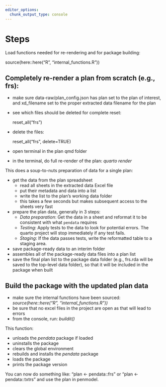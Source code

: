 ```yaml
---
editor_options:
  chunk_output_type: console
---
```


# Steps

Load functions needed for re-rendering and for package building:

   source(here::here("R", "internal_functions.R"))

##  Completely re-render a plan from scratch (e.g., frs):

-   make sure data-raw/plan_config.json has plan set to the plan of interest, and xd_filename set to the proper extracted data filename for the plan
-   see which files should be deleted for complete reset: 

    reset_all("frs")

-   delete the files:

    reset_all("frs", delete=TRUE)

-   open terminal in the plan qmd folder
-   in the terminal, do full re-render of the plan: *quarto render*

This does a soup-to-nuts preparation of data for a single plan:

-   get the data from the plan spreadsheet
    -   read all sheets in the extracted data Excel file
    -   put their metadata and data into a list
    -   write the list to the plan's working data folder
    -   this takes a few seconds but makes subsequent access to the sheets very fast
-   prepare the plan data, generally in 3 steps:
    -   *Data preparation*: Get the data in a sheet and reformat it to be consistent with what `pendata` requires
    -   *Testing*: Apply tests to the data to look for potential errors. The quarto project will stop immediately if any test fails.
    -   *Staging*: If the data passes tests, write the reformatted table to a staging area.
-   save package-ready data to an interim folder
-   assembles all of the package-ready data files into a plan list
-   save the final plan list to the package data folder (e.g., frs.rda will be saved to the top-level data folder), so that it will be included in the package when built

## Build the package with the updated plan data

-   make sure the internal functions have been sourced: *source(here::here("R", "internal_functions.R"))*
-   be sure that no excel files in the project are open as that will lead to errors
-   from the console, run: *buildit()*

This function:

-   unloads the *pendata* package if loaded
-   uninstalls the package
-   clears the global environment
-   rebuilds and installs the *pendata* package
-   loads the package
-   prints the package version

You can now do something like: "plan <- pendata::frs" or "plan <- pendata::txtrs" and use the plan in penmodel.

